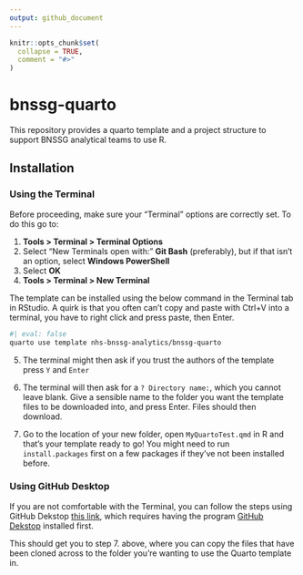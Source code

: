 ```yaml
---
output: github_document
---
```


<!-- README.md is generated from README.Rmd. Please edit that file -->

```r
knitr::opts_chunk$set(
  collapse = TRUE,
  comment = "#>"
)
```

# bnssg-quarto

This repository provides a quarto template and a project structure to support BNSSG analytical teams to use R.

## Installation

### Using the Terminal

Before proceeding, make sure your "Terminal" options are correctly set. To do this go to:

1. **Tools > Terminal > Terminal Options**
2. Select "New Terminals open with:" **Git Bash** (preferably), but if that isn't an option, select **Windows PowerShell**
3. Select **OK**
4. **Tools > Terminal > New Terminal**

The template can be installed using the below command in the Terminal tab in RStudio. A quirk is that you often can't copy and paste with Ctrl+V into a terminal, you have to right click and press paste, then Enter.

```bash
#| eval: false
quarto use template nhs-bnssg-analytics/bnssg-quarto
```

5. The terminal might then ask if you trust the authors of the template press `Y` and `Enter`

6. The terminal will then ask for a `? Directory name:`, which you cannot leave blank. Give a sensible name to the folder you want the template files to be downloaded into, and press Enter. Files should then download.

7. Go to the location of your new folder, open `MyQuartoTest.qmd` in R and that's your template ready to go! You might need to run `install.packages` first on a few packages if they've not been installed before.

### Using GitHub Desktop

If you are not comfortable with the Terminal, you can follow the steps using GitHub Dekstop [this link](https://docs.github.com/en/desktop/adding-and-cloning-repositories/cloning-a-repository-from-github-to-github-desktop), which requires having the program [GitHub Dekstop](https://desktop.github.com/) installed first.

This should get you to step 7. above, where you can copy the files that have been cloned across to the folder you're wanting to use the Quarto template in. 
